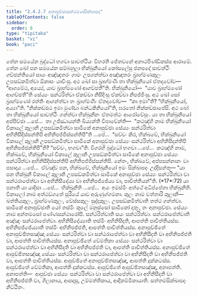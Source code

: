 ```yaml
---
title: "2.4.2.7 අනාපුච්ඡාසන්ථරණසික්ඛාපද"
tableOfContents: false
sidebar:
  order: 8
type: "tipitaka"
basket: "vi"
book: "paci"
---
```



<DynamicBreadcrumb />

<Division number="864" book="paci">

<Paragraph number="2747" book="paci">
තේන සමයේන බුද්ධෝ භගවා සාවත්ථියං විහරති ජේතවනේ අනාථපිණ්ඩිකස්ස ආරාමේ. තේන ඛෝ පන සමයේන සම්බහුලා භික්ඛුනියෝ කෝසලේසු ජනපදේ සාවත්ථිං ගච්ඡන්තියෝ සායං අඤ්ඤතරං ගාමං උපගන්ත්වා අඤ්ඤතරං බ්‍රාහ්මණකුලං උපසඞ්කමිත්වා ඕකාසං යාචිංසු. අථ ඛෝ සා බ්‍රාහ්මණී තා භික්ඛුනියෝ ඒතදවෝච—  “ආගමේථ, අය්‍යේ, යාව බ්‍රාහ්මණෝ ආගච්ඡතී”ති. භික්ඛුනියෝ—  “යාව බ්‍රාහ්මණෝ ආගච්ඡතී”ති සේය්‍යං සන්ථරිත්වා ඒකච්චා නිසීදිංසු ඒකච්චා නිපජ්ජිංසු. අථ ඛෝ සෝ බ්‍රාහ්මණෝ රත්තිං ආගන්ත්වා තං බ්‍රාහ්මණිං ඒතදවෝච—  “කා ඉමා”ති? “භික්ඛුනියෝ, අය්‍යා”ති. “නික්කඩ්ඪථ ඉමා මුණ්ඩා බන්ධකිනියෝ”ති, ඝරතෝ නික්කඩ්ඪාපේසි.
</Paragraph>

<Paragraph number="2748" book="paci">
අථ ඛෝ තා භික්ඛුනියෝ සාවත්ථිං ගන්ත්වා භික්ඛුනීනං ඒතමත්ථං ආරෝචේසුං. යා තා භික්ඛුනියෝ අප්පිච්ඡා …පේ…  තා උජ්ඣායන්ති ඛිය්‍යන්ති විපාචේන්ති—  “කථඤ්හි නාම භික්ඛුනියෝ විකාලේ කුලානි උපසඞ්කමිත්වා සාමිකේ අනාපුච්ඡා සේය්‍යං සන්ථරිත්වා අභිනිසීදිස්සන්තිපි අභිනිපජ්ජිස්සන්තිපී”ති …පේ…  “සච්චං කිර, භික්ඛවේ, භික්ඛුනියෝ විකාලේ කුලානි උපසඞ්කමිත්වා සාමිකේ අනාපුච්ඡා සේය්‍යං සන්ථරිත්වා අභිනිසීදන්තිපි අභිනිපජ්ජන්තිපී”ති? “සච්චං, භගවා”ති. විගරහි බුද්ධෝ භගවා …පේ…  කථඤ්හි නාම, භික්ඛවේ, භික්ඛුනියෝ විකාලේ කුලානි උපසඞ්කමිත්වා සාමිකේ අනාපුච්ඡා සේය්‍යං සන්ථරිත්වා අභිනිසීදිස්සන්තිපි අභිනිපජ්ජිස්සන්තිපි. නේතං, භික්ඛවේ, අප්පසන්නානං වා පසාදාය …පේ…  ඒවඤ්ච පන, භික්ඛවේ, භික්ඛුනියෝ ඉමං සික්ඛාපදං උද්දිසන්තු—
</Paragraph>

</Division>
<Division number="865" book="paci">

<Paragraph number="2749" book="paci">
<Emphasis>“යා පන භික්ඛුනී විකාලේ කුලානි උපසඞ්කමිත්වා සාමිකේ අනාපුච්ඡා සේය්‍යං සන්ථරිත්වා වා සන්ථරාපේත්වා වා අභිනිසීදේය්‍ය වා අභිනිපජ්ජේය්‍ය වා, පාචිත්තියන්”</Emphasis>ති. (*17*:<Emphasis>72</Emphasis>)
</Paragraph>

</Division>
<Division number="866" book="paci">

<Paragraph number="2750" book="paci">
<Emphasis>යා පනා</Emphasis>ති යා යාදිසා …පේ…  <Emphasis>භික්ඛුනී</Emphasis>ති …පේ…  අයං ඉමස්මිං අත්ථේ අධිප්පේතා භික්ඛුනීති.
</Paragraph>

<Paragraph number="2751" book="paci">
<Emphasis>විකාලෝ</Emphasis> නාම අත්ථඞ්ගතේ සූරියේ යාව අරුණුග්ගමනා.
</Paragraph>

<Paragraph number="2752" book="paci">
<Emphasis>කුලං</Emphasis> නාම චත්තාරි කුලානි—  ඛත්තියකුලං, බ්‍රාහ්මණකුලං, වේස්සකුලං සුද්දකුලං. <Emphasis>උපසඞ්කමිත්වා</Emphasis>ති තත්ථ ගන්ත්වා.
</Paragraph>

<Paragraph number="2753" book="paci">
<Emphasis>සාමිකේ අනාපුච්ඡා</Emphasis>ති යෝ තස්මිං කුලේ මනුස්සෝ සාමිකෝ දාතුං, තං අනාපුච්ඡා.
</Paragraph>

<Paragraph number="2754" book="paci">
<Emphasis>සේය්‍යං</Emphasis> නාම අන්තමසෝ පණ්ණසන්ථාරෝපි. <Emphasis>සන්ථරිත්වා</Emphasis>ති සයං සන්ථරිත්වා. <Emphasis>සන්ථරාපේත්වා</Emphasis>ති අඤ්ඤං සන්ථරාපේත්වා. <Emphasis>අභිනිසීදේය්‍යා</Emphasis>ති තස්මිං අභිනිසීදති, ආපත්ති පාචිත්තියස්ස. <Emphasis>අභිනිපජ්ජේය්‍යා</Emphasis>ති තස්මිං අභිනිපජ්ජති, ආපත්ති පාචිත්තියස්ස.
</Paragraph>

</Division>
<Division number="867" book="paci">

<Paragraph number="2755" book="paci">
අනාපුච්ඡිතේ අනාපුච්ඡිතසඤ්ඤා සේය්‍යං සන්ථරිත්වා වා සන්ථරාපේත්වා වා අභිනිසීදති වා අභිනිපජ්ජති වා, ආපත්ති පාචිත්තියස්ස. අනාපුච්ඡිතේ වේමතිකා සේය්‍යං සන්ථරිත්වා වා සන්ථරාපේත්වා වා අභිනිසීදති වා අභිනිපජ්ජති වා, ආපත්ති පාචිත්තියස්ස. අනාපුච්ඡිතේ ආපුච්ඡිතසඤ්ඤා සේය්‍යං සන්ථරිත්වා වා සන්ථරාපේත්වා වා අභිනිසීදති වා අභිනිපජ්ජති වා, ආපත්ති පාචිත්තියස්ස.
</Paragraph>

<Paragraph number="2756" book="paci">
ආපුච්ඡිතේ අනාපුච්ඡිතසඤ්ඤා, ආපත්ති දුක්කටස්ස. ආපුච්ඡිතේ වේමතිකා, ආපත්ති දුක්කටස්ස. ආපුච්ඡිතේ ආපුච්ඡිතසඤ්ඤා, අනාපත්ති.
</Paragraph>

</Division>
<Division number="868" book="paci">

<Paragraph number="2757" book="paci">
අනාපත්ති—  ආපුච්ඡා සේය්‍යං සන්ථරිත්වා වා සන්ථරාපේත්වා වා අභිනිසීදති වා අභිනිපජ්ජති වා, ගිලානාය, ආපදාසු, උම්මත්තිකාය, ආදිකම්මිකායාති.

</Paragraph>
</Division>

<Paragraph number="2758" type="center" book="paci">
සත්තමසික්ඛාපදං නිට්ඨිතං.
</Paragraph>